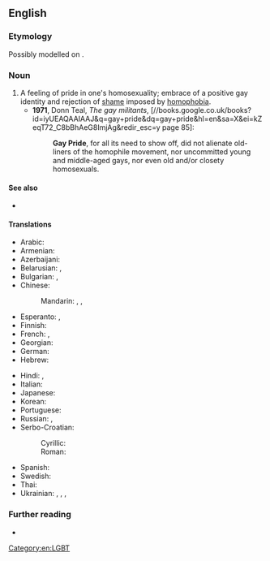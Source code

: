 ==English==
{{wikipedia}}

===Etymology===
Possibly modelled on {{m|en|black pride}}.

===Noun===
{{en-noun|-}}

# A feeling of pride in one's homosexuality; embrace of a positive gay identity and rejection of [[shame]] imposed by [[homophobia]].
#* '''1971''', Donn Teal, ''The gay militants'', [//books.google.co.uk/books?id=iyUEAQAAIAAJ&q=gay+pride&dq=gay+pride&hl=en&sa=X&ei=kZeqT72_C8bBhAeG8ImjAg&redir_esc=y page 85]:
#*: '''Gay Pride''', for all its need to show off, did not alienate old-liners of the homophile movement, nor uncommitted young and middle-aged gays, nor even old and/or closety homosexuals.

====See also====
* {{l|en|pride parade}}

====Translations====
{{trans-top|a feeling of pride in one's homosexuality}}
* Arabic: {{t|ar|فَخْر مِثْلِيِّين|m}}
* Armenian: {{t|hy|գեյ փրայդ}}
* Azerbaijani: {{t|az|gey prayd}}
* Belarusian: {{t|be|гей-пра́йд|m}}, {{t|be|гей-пара́д|m}}
* Bulgarian: {{t|bg|гей го́рдост|f}}, {{t|bg|гей пра́йд|m}}
* Chinese:
*: Mandarin: {{t|cmn|同志驕傲|tr=tóngzhì jiaoào|sc=Hani}}, {{t|cmn|同性恋自豪|tr=tóngxìngliàn zìháo|sc=Hani}}, {{t|cmn|同志自豪|tr=tóngzhì zìháo|sc=Hani}}
* Esperanto: {{t|eo|gejfiero}}, {{t|eo|gejfiereco}}
* Finnish: {{t+|fi|pride}}
* French: {{t|fr|Gay Pride|m}}, {{t|fr|Fierté Gaie|f}}
* Georgian: {{t|ka|გეი პრაიდი}}
* German: {{t|de|Gay Pride}}
* Hebrew: {{t+|he|גַּאֲוָה|f|tr=ga'avá}}
{{trans-mid}}
* Hindi: {{t|hi|गे प्राइड|m}}, {{t|hi|गे गर्व|m}}
* Italian: {{t-needed|it}}
* Japanese: {{t|ja|ゲイ・プライド|tr=gei-puraido|sc=Jpan}}
* Korean: {{t|ko|게이 프라이드|sc=Kore}}
* Portuguese: {{t|pt|orgulho gay|m}}
* Russian: {{t+|ru|гей-пра́йд|m}}, {{t+|ru|гей-пара́д|m}}
* Serbo-Croatian:
*: Cyrillic: {{t|sh|ге̑ј по̀нос|m}}
*: Roman: {{t|sh|gȇj pònos|m}}
* Spanish: {{t|es|orgullo gay|m}}
* Swedish: {{t+|sv|pride|c}}
* Thai: {{t|th|เกย์ไพรด์}}
* Ukrainian: {{t|uk|ґей-пра́йд|m}}, {{t|uk|гей-пра́йд|m}}, {{t|uk|ґей-пара́д|m}}, {{t|uk|гей-пара́д|m}}
{{trans-bottom}}

===Further reading===
* {{pedia|Black pride}}

[[Category:en:LGBT]]